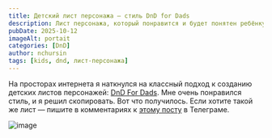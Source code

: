```yaml
---
title: Детский лист персонажа — стиль DnD for Dads
description: Лист персонажа, который понравится и будет понятен ребёнку
pubDate: 2025-10-12
imageAlt: portait
categories: [DnD]
author: nchursin
tags: [kids, dnd, лист-персонажа]
---
```


На просторах интернета я наткнулся на классный подход к созданию детских листов персонажей: [DnD For Dads](https://geekyhostess.com/dnd-for-dads/). Мне очень понравился стиль, и я решил скопировать. Вот что получилось. Если хотите такой же лист — пишите в комментариях к [этому посту](https://geekyhostess.com/dnd-for-dads/) в Телеграме.

![image](@assets/tips/dnd/dnd_for_dads_style/char_list.png)

